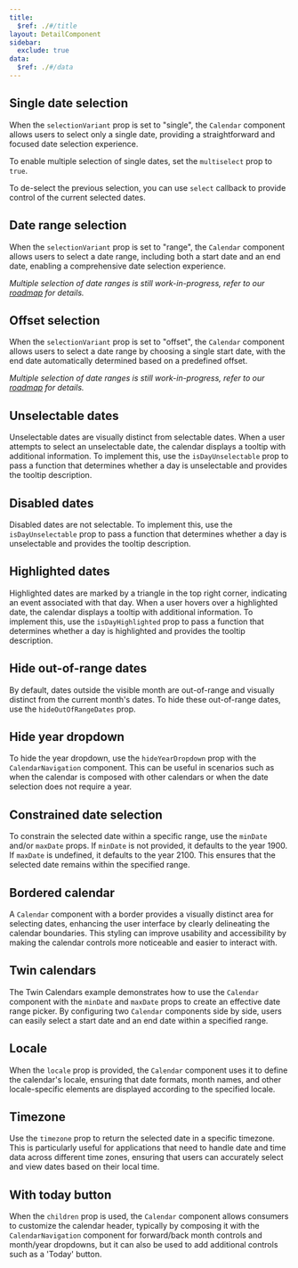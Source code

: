 ```yaml
---
title:
  $ref: ./#/title
layout: DetailComponent
sidebar:
  exclude: true
data:
  $ref: ./#/data
---
```


## Single date selection

When the `selectionVariant` prop is set to "single", the `Calendar` component allows users to select only a single date, providing a straightforward and focused date selection experience.

<LivePreview componentName="calendar" exampleName="Single" />

To enable multiple selection of single dates, set the `multiselect` prop to `true`.

<LivePreview componentName="calendar" exampleName="SingleMultiselect" />

To de-select the previous selection, you can use `select` callback to provide control of the current selected dates.

<LivePreview
  componentName="calendar"
  exampleName="SingleMultiselectControlled"
/>

## Date range selection

When the `selectionVariant` prop is set to "range", the `Calendar` component allows users to select a date range, including both a start date and an end date, enabling a comprehensive date selection experience.

<LivePreview componentName="calendar" exampleName="Range" />

_Multiple selection of date ranges is still work-in-progress, refer to our [roadmap](https://github.com/jpmorganchase/salt-ds/issues/4081) for details._

## Offset selection

When the `selectionVariant` prop is set to "offset", the `Calendar` component allows users to select a date range by choosing a single start date, with the end date automatically determined based on a predefined offset.

<LivePreview componentName="calendar" exampleName="Offset" />

_Multiple selection of date ranges is still work-in-progress, refer to our [roadmap](https://github.com/jpmorganchase/salt-ds/issues/4081) for details._

## Unselectable dates

Unselectable dates are visually distinct from selectable dates. When a user attempts to select an unselectable date, the calendar displays a tooltip with additional information. To implement this, use the `isDayUnselectable` prop to pass a function that determines whether a day is unselectable and provides the tooltip description.

<LivePreview componentName="calendar" exampleName="UnselectableDates" />

## Disabled dates

Disabled dates are not selectable. To implement this, use the `isDayUnselectable` prop to pass a function that determines whether a day is unselectable and provides the tooltip description.

<LivePreview componentName="calendar" exampleName="DisabledDates" />

## Highlighted dates

Highlighted dates are marked by a triangle in the top right corner, indicating an event associated with that day. When a user hovers over a highlighted date, the calendar displays a tooltip with additional information. To implement this, use the `isDayHighlighted` prop to pass a function that determines whether a day is highlighted and provides the tooltip description.

<LivePreview componentName="calendar" exampleName="HighlightedDates" />

## Hide out-of-range dates

By default, dates outside the visible month are out-of-range and visually distinct from the current month's dates. To hide these out-of-range dates, use the `hideOutOfRangeDates` prop.

<LivePreview componentName="calendar" exampleName="HideOutOfRangeDates" />

## Hide year dropdown

To hide the year dropdown, use the `hideYearDropdown` prop with the `CalendarNavigation` component. This can be useful in scenarios such as when the calendar is composed with other calendars or when the date selection does not require a year.

<LivePreview componentName="calendar" exampleName="HideYearDropdown" />

## Constrained date selection

To constrain the selected date within a specific range, use the `minDate` and/or `maxDate` props. If `minDate` is not provided, it defaults to the year 1900. If `maxDate` is undefined, it defaults to the year 2100. This ensures that the selected date remains within the specified range.

<LivePreview componentName="calendar" exampleName="MinMaxDate" />

## Bordered calendar

A `Calendar` component with a border provides a visually distinct area for selecting dates, enhancing the user interface by clearly delineating the calendar boundaries. This styling can improve usability and accessibility by making the calendar controls more noticeable and easier to interact with.

<LivePreview componentName="calendar" exampleName="Bordered" />

## Twin calendars

The Twin Calendars example demonstrates how to use the `Calendar` component with the `minDate` and `maxDate` props to create an effective date range picker. By configuring two `Calendar` components side by side, users can easily select a start date and an end date within a specified range.

<LivePreview componentName="calendar" exampleName="TwinCalendars" />

## Locale

When the `locale` prop is provided, the `Calendar` component uses it to define the calendar's locale, ensuring that date formats, month names, and other locale-specific elements are displayed according to the specified locale.

<LivePreview componentName="calendar" exampleName="WithLocale" />

## Timezone

Use the `timezone` prop to return the selected date in a specific timezone. This is particularly useful for applications that need to handle date and time data across different time zones, ensuring that users can accurately select and view dates based on their local time.

<LivePreview componentName="calendar" exampleName="WithTimezone" />

## With today button

When the `children` prop is used, the `Calendar` component allows consumers to customize the calendar header, typically by composing it with the `CalendarNavigation` component for forward/back month controls and month/year dropdowns, but it can also be used to add additional controls such as a 'Today' button.

<LivePreview componentName="calendar" exampleName="TodayButton" />

